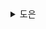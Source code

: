 <details>
  <summary>도은</summary>
  > -안티 패턴이 무엇이며<br/>-안티 패턴을 이해하고 판별하는 것이 왜 필요한지<br/>-자바스크립트에서 볼 수 있는 대표적인 안티 패턴 유형

## 4.1 안티 패턴이란?

- 잘못된 패턴
- GoF의 디자인 패턴에서는 안티 패턴을 `겉으로만 해결책처럼 생긴 패턴`
  - 안티 패턴을 이해하는 것은 디자인 패턴을 아는 것만큼이나 중요하다.
  - 익숙하지 않은 개발자는 실수로 나쁜 디자인 패턴을 도입할 수도
  - 안티 패턴이라는 것을 빠르게 인지할 수 있다면 실수를 피할 수 있을 것

## 4.2 자바스크립트 안티 패턴

- 개발자는 가끔 신속한 구현을 위해 임시방편을 선택하기도 (`yes..yes..`)
- 이러한 임시방편은 영구적으로 이어지는 경향이 있고, 이는 기술 부채로 이어져 안티 패턴이 되곤 한다. (`강한 yes..yes..`)
- 자바스크립트는 느슨한 타입 언어이기 때문에 특히 이런 경향이 두드러짐

### 안티 패턴의 예시

- 전역 컨텍스트에서 수많은 변수를 정의하며 전역 네임스페이스를 오염시키기
- `setTimeout`이나 `setInterval`에 함수가 아닌 문자열을 전달해서 내부적으로 `eval()` 실행되게 하기
  ```js
  setTimeout("console.log('Hello, World!')", 1000);
  ```
  - `eval()`은 자바스크립트 코드 문자열을 런타임에 실행하는 기능
  - 외부에서 입력받은 문자열을 그대로 전달하면 악성 코드가 실행될 수도 있다.
  - 문자열로 작성된 코드는 디버깅이 어렵고 유지보수가 힘들다.
- Object 클래스의 프로토타입을 수정하기
- 자바스크립트를 인라인으로 사용하여 유연성을 떨어뜨리기
- `document.createElement` 대신 `document.write` 사용하기

</details>